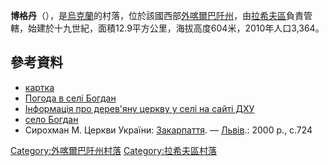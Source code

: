 {{coord|48|2|9|N|24|20|35|E|scale:100000|display=title}}

'''博格丹'''（{{lang-uk|Богдан}}），是[[烏克蘭|烏克蘭]]的村落，位於該國西部[[外喀爾巴阡州|外喀爾巴阡州]]，由[[拉希夫區|拉希夫區]]負責管轄，始建於十九世紀，面積12.9平方公里，海拔高度604米，2010年人口3,364。

==參考資料==
*[http://gska2.rada.gov.ua/pls/z7502/A005?rdat1=24.06.2009&rf7571=11511 картка]{{dead link|date=2017年11月 |bot=InternetArchiveBot |fix-attempted=yes }}
* [http://weather.in.ua/ua/zakarpatskaja/1571 Погода в селі Богдан] {{Wayback|url=http://weather.in.ua/ua/zakarpatskaja/1571 |date=20200919191111 }}
* [http://www.derev.org.ua/zakarp/rogneska.htm Інформація про дерев'яну церкву у селі на сайті ДХУ] {{Wayback|url=http://www.derev.org.ua/zakarp/rogneska.htm |date=20200220071619 }}
* [http://www.derev.org.ua/zakarp/rogneska.htm село Богдан] {{Wayback|url=http://www.derev.org.ua/zakarp/rogneska.htm |date=20200220071619 }}
* Сирохман М. Церкви України: [[Закарпаття|Закарпаття]]. — [[Львів|Львів]].: 2000 р., с.724

{{DEFAULTSORT:Богдан}}

[[Category:外喀爾巴阡州村落|Category:外喀爾巴阡州村落]]
[[Category:拉希夫區村落|Category:拉希夫區村落]]


{{Zakarpattia-geo-stub}}